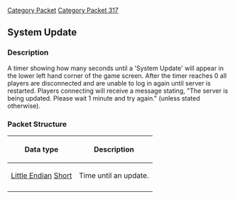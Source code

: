 [[Category Packet]]
[[Category Packet 317]]
{{packet|name=System update|description=Sends how many seconds until a 'System Update.'|opcode=114|type=Fixed|length=2|revision=317}}
== System Update ==

=== Description ===

A timer showing how many seconds until a 'System Update' will appear in the lower left hand corner of the game screen. After the timer reaches 0 all players are disconnected and are unable to log in again until server is restarted. Players connecting will receive a message stating, "The server is being updated. Please wait 1 minute and try again." (unless stated otherwise).

=== Packet Structure ===

{| border=2
! Data type
! Description
|-
| [[Data Types#Little Endian|Little Endian]] [[Data Types#Standard data types|Short]]
| Time until an update.
|-
|}
